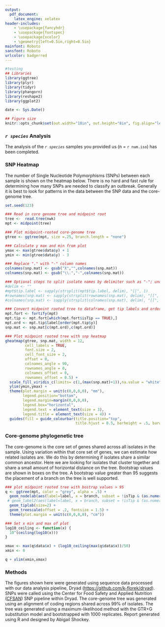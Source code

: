 ```yaml
---
output:
  pdf_document:
    latex_engine: xelatex
header-includes:
    - \usepackage{fancyhdr}
    - \usepackage{fontspec}
    - \usepackage{xcolor}
    - \geometry{left=0.5in,right=0.5in}
mainfont: Roboto
sansfont: Roboto
urlcolor: badgerred
---
```

<!-- define color and adjust lengths for header and footer-->
\definecolor{badgerred}{RGB}{197,5,12}
\addtolength{\headheight}{3.0cm}
\addtolength{\topmargin}{-0.5in}
\addtolength{\footskip}{-0.225in}

<!-- % setup header -->
\pagestyle{fancy}
\fancyhf{}

<!-- header content -->
\fancyhead[L]{\raisebox{-0.25\height}{\includegraphics[height=2.5cm]{/assets/wslh_header.png}}}
\fancyhead[R]{\Huge Genomic Clustering Report\\
\Large `r paste(Sys.Date())`}

<!-- create red header line -->
\renewcommand{\headrulewidth}{1pt}
\renewcommand{\headrule}{\hbox to\headwidth{%
    \color{badgerred}\leaders\hrule height \headrulewidth\hfill}}

<!-- footer content -->
\fancyfoot[C]{For research use only, not for clinical use.}
\fancyfoot[R]{\thepage}

<!-- create red footer line -->
\renewcommand{\footrulewidth}{1pt}
\renewcommand{\footrule}{\hbox to\headwidth{%
    \color{badgerred}\leaders\hrule height \headrulewidth\hfill}}

```r
#testing
## Libraries
library(ggtree)
library(plyr)
library(tidyr)
library(phangorn)
library(reshape2)
library(ggplot2)

date <- Sys.Date()

## Figure size
knitr::opts_chunk$set(out.width="10in", out.height="8in", fig.align="left")

```

### *`r species`* Analysis

The analysis of the *`r species`* samples you provided us (n = `r num.iso`) has been completed.

### SNP Heatmap

The number of Single Nucleotide Polymorphisms (SNPs) between each sample is shown on the heatmap below. There is no hard and fast rule for determining how many SNPs are needed to classify an outbreak. Generally it is best to look for patterns in the data between the SNP data and the core-genome tree.

```r

set.seed(123)

### Read in core genome tree and midpoint root
tree <-  read.tree(nwk)
mpt <- midpoint(tree)

### Plot midpoint-rooted core-genome tree
gtree <- ggtree(mpt, size =.25, branch.length = "none")

### Calculate y max and min from plot
ymax <- max(gtree$data$y) + 1
ymin <- min(gtree$data$y) - 3

### Replace "." with "-" column names
colnames(snp.mat) <- gsub("X","",colnames(snp.mat))
colnames(snp.mat) <- gsub("\\.","-",colnames(snp.mat))

### Optional steps to split isolate names by delimiter such as "-"; uncomment to use
#delim <- ""
#mpt$tip.label <- sapply(strsplit(mpt$tip.label, delim), "[[", 1)
#rownames(snp.mat) <- sapply(strsplit(rownames(snp.mat), delim), "[[", 1)
#colnames(snp.mat) <- sapply(strsplit(colnames(snp.mat), delim), "[[", 1)

### Convert midpoint rooted tree to dataframe, get tip labels and order snp matrix by tip labels
mpt.fort <- fortify(mpt)
mpt.tip <- mpt.fort[which(mpt.fort$isTip == TRUE),]
mpt.ord <- mpt.tip$label[order(mpt.tip$y)]
snp.mat <- snp.mat[c(mpt.ord),c(mpt.ord)]

### Plot midpoint rooted tree with snp heatmap
gheatmap(gtree, snp.mat, width = 12,
         cell_labels = TRUE,
         font.size = 2,
         cell_font_size = 2,
         offset = 0,
         colnames_angle = 90,
         rownames_angle = 0,
         colnames_offset = 0,
         rownames_offset = 0.5) +
  scale_fill_viridis_c(limits= c(1,(max(snp.mat)+1)),na.value = "white", name = "SNPs",guide = "colourbar") +
  ylim(ymin,ymax) +
  theme(plot.margin = unit(c(0,0,0,0), "mm"),
        legend.position="bottom",
        legend.margin=margin(0,0,0,0),
        legend.box="horizontal",
        legend.text = element_text(size = 3),
        legend.title = element_text(size = 4)) +
  guides(fill = guide_colourbar(title.position="top",
                                title.hjust = 0.5, barheight = .5, barwidth = 5))

```
\newpage

### Core-genome phylogenetic tree

The core-genome is the core set of genes shared across all isolates in the sample. Using variation within that core set of genes, we can estimate how related isolates are. We do this by determining if isolates share a similar common ancestor. Here we are looking for isolates that cluster together and share a small amount of horizontal distance on the tree. Bootstrap values are shown in boxes on the tree. A bootstrap value greater than 95 suggests the placement of a branch on the tree is well supported.

```r

### plot midpoint rooted tree with bostrap values > 95
q <- ggtree(mpt, color = "grey", alpha = .5) +
  geom_nodelab(aes(label=label, x = branch, subset = !isTip & (as.numeric(label) > 95)), vjust=-.5, size=2) +
 # geom_label2(aes(label=label, x = branch, subset = !isTip & (as.numeric(label) > 95)), size = 2, label.size = .1, nudge_x = -.0002) +
  geom_tiplab(size=2) +
  geom_treescale(offset = .2, fontsize = 1.5) +
  theme(plot.margin = unit(c(0,0,0,0), "cm"))

### Set x min and max of plot
log10_ceiling <- function(x) {
  10^(ceiling(log10(x)))
}

xmax <- max(q$data$x) + (log10_ceiling(max(q$data$x))/50)
xmin <- 0

q + xlim(xmin,xmax)

```


### Methods

The figures shown here were generated using sequence data processed with our data analysis pipeline, Dryad ([https://github.com/k-florek/dryad](https://github.com/k-florek/dryad)). SNPs were called using the Center for Food Safety and Applied Nutrition ([CFSAN](https://github.com/CFSAN-Biostatistics/snp-pipeline)) SNP pipeline within Dryad. The core-genome tree was generated using an alignment of coding regions shared across 99% of isolates. The tree was generated using a maximum-likelihood method with the GTR+G substitution model and bootstrapped with 1000 replicates. Report generated using R and designed by Abigail Shockey.
